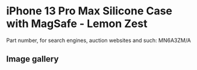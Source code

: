 
# iPhone 13 Pro Max Silicone Case with MagSafe - Lemon Zest

Part number, for search engines, auction websites and such: MN6A3ZM/A

## Image gallery

<div style={{ width: "768px" }}>
  <GalleryComponent
    images={[
      {
        original: "/everysource/MN6A3.png",
        thumbnail: "/everypreview/MN6A3.png",
      },
      {
        original: "/everysource/MN6A3_AV1.png",
        thumbnail: "/everypreview/MN6A3_AV1.png",
      },
      {
        original: "/everysource/MN6A3_AV2.png",
        thumbnail: "/everypreview/MN6A3_AV2.png",
      },
      {
        original: "/everysource/MN6A3_AV3.png",
        thumbnail: "/everypreview/MN6A3_AV3.png",
      },
      {
        original: "/everysource/MN6A3_AV4.png",
        thumbnail: "/everypreview/MN6A3_AV4.png",
      }
    ]}
  />
</div>